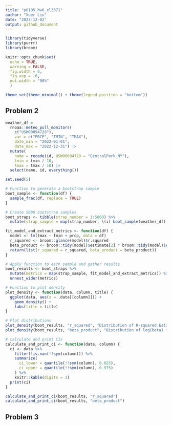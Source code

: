 ```yaml
---
title: "p8105_hw6_xl3371"
author: "Xuer Liu"
date: "2023-12-02"
output: github_document
---
```


```r
library(tidyverse)
library(purrr)
library(broom)

knitr::opts_chunk$set(
  echo = TRUE, 
  warning = FALSE,
  fig.width = 6, 
  fig.asp = .6, 
  out.width = "90%"
  )

theme_set(theme_minimal() + theme(legend.position = "bottom"))
```

## Problem 2
```r
weather_df = 
  rnoaa::meteo_pull_monitors(
    c("USW00094728"),
    var = c("PRCP", "TMIN", "TMAX"), 
    date_min = "2022-01-01",
    date_max = "2022-12-31") |>
  mutate(
    name = recode(id, USW00094728 = "CentralPark_NY"),
    tmin = tmin / 10,
    tmax = tmax / 10) |>
  select(name, id, everything())
```

```r
set.seed(5)

# Function to generate a bootstrap sample
boot_sample <- function(df) {
  sample_frac(df, replace = TRUE)
}

# Create 5000 bootstrap samples
boot_straps <- tibble(strap_number = 1:5000) %>%
  mutate(strap_sample = map(strap_number, \(i) boot_sample(weather_df)))

fit_model_and_extract_metrics <- function(df) {
  model <- lm(tmax ~ tmin + prcp, data = df)
  r_squared <- broom::glance(model)$r.squared
  beta_product <- broom::tidy(model)$estimate[2] * broom::tidy(model)$estimate[3]
  return(list(r_squared = r_squared, beta_product = beta_product))
}

```


```r
# Apply function to each sample and gather results
boot_results <- boot_straps %>%
  mutate(metrics = map(strap_sample, fit_model_and_extract_metrics)) %>%
  unnest_wider(metrics)

```

```r
# Function to plot density
plot_density <- function(data, column, title) {
  ggplot(data, aes(x = .data[[column]])) +
    geom_density() +
    labs(title = title)
}

# Plot distributions
plot_density(boot_results, "r_squared", "Distribution of R-squared Estimates")
plot_density(boot_results, "beta_product", "Distribution of log(beta1 * beta2) Estimates")

```

```r
# calculate and print CIs
calculate_and_print_ci <- function(data, column) {
  ci <- data %>%
    filter(!is.nan(!!sym(column))) %>%
    summarize(
      ci_lower = quantile(!!sym(column), 0.025),
      ci_upper = quantile(!!sym(column), 0.975)
    ) %>%
    knitr::kable(digits = 3)
  print(ci)
}

calculate_and_print_ci(boot_results, "r_squared")
calculate_and_print_ci(boot_results, "beta_product")

```

## Problem 3


